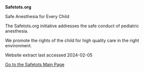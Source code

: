 **Safetots.org**

Safe Anesthesia for Every Child

The Safetots.org initiative addresses the safe conduct of pediatric anesthesia.

We promote the rights of the child for high quality care in the right environment.

Website extract last accessed 2024-02-05

[Go to the Safetots Main Page](https://www.safetots.org)
